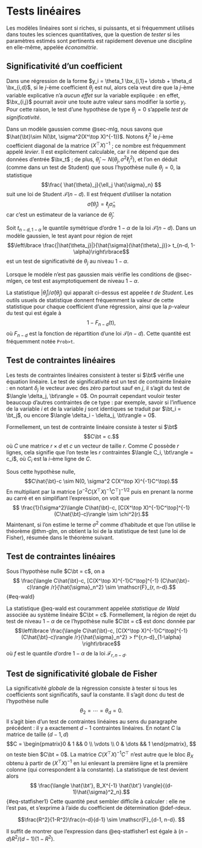 # Tests linéaires

Les modèles linéaires sont si riches, si puissants, et si fréquemment utilisés dans toutes les sciences quantitatives, que la question de *tester* si les paramètres estimés sont pertinents est rapidement devenue une discipline en elle-même, appelée *économétrie*.  

## Significativité d'un coefficient

Dans une régression de la forme $y_i = \theta_1 \bx_{i,1}+ \dotsb + \theta_d \bx_{i,d}$, si le $j$-ème coefficient $\theta_j$ est nul, alors cela veut dire que la $j$-ème variable explicative n'a *aucun effet* sur la variable expliquée : en effet, $\bx_{i,j}$ pourrait avoir une toute autre valeur sans modifier la sortie $y_i$. Pour cette raison, le test d'une hypothèse de type $\theta_j = 0$ s'appelle *test de significativité*. 

Dans un modèle gaussien comme @sec-mlg, nous savons que $\hat{\bt}\sim N(\bt, \sigma^2(X^\top X)^{-1})$. Notons $\ell_j^2$ le $j$-ème coefficient diagonal de la matrice $(X^\top X)^{-1}$ ; ce nombre est fréquemment appelé *levier*. Il est explicitement calculable, car il ne dépend que des données d'entrée $\bx_t$ ; de plus, $\hat{\theta}_j \sim N(\theta_j, \sigma^2 \ell_{j}^2)$, et l'on en déduit (comme dans un test de Student) que sous l'hypothèse nulle $\theta_j=0$, la statistique 
$$\frac{ \hat{\theta}_j}{\ell_j \hat{\sigma}_n} $$
suit une loi de Student $\mathscr{T}(n-d)$. Il est fréquent d'utiliser la notation 
$$ \hat{\sigma}(\hat{\theta}_j) = \ell_j \hat{\sigma}_n$$
car c'est un estimateur de la variance de $\hat{\theta}_j$. 

:::{#thm-teststudent}

Soit $t_{n-d, 1-\alpha}$ le quantile symétrique d'ordre $1-\alpha$ de la loi $\mathscr{T}(n-d)$. Dans un modèle gaussien, le test ayant pour région de rejet
$$\left\lbrace  \frac{|\hat{\theta_j}|}{\hat{\sigma}(\hat{\theta}_j)}> t_{n-d, 1-\alpha}\right\rbrace$$
est un test de significativité de $\theta_j$ au niveau $1-\alpha$. 

Lorsque le modèle n'est pas gaussien mais vérifie les conditions de @sec-mlgen, ce test est asymptotiquement de niveau $1-\alpha$. 
:::

La statistique $|\hat{\theta}_j|/\hat{\sigma}(\hat{\theta}_j)$ qui apparaît ci-dessus est appelée *$\mathsf{t}$ de Student*. Les outils usuels de statistique donnent fréquemment la valeur de cette statistique pour chaque coefficient d'une régression, ainsi que la $p$-valeur du test qui est égale à 
$$1-F_{n-d}(\mathsf{t}), $$
où $F_{n-d}$ est la fonction de répartition d'une loi $\mathscr{T}(n-d)$. Cette quantité est fréquemment notée `Prob>t`. 



## Test de contraintes linéaires

Les tests de contraintes linéaires consistent à tester si $\bt$ vérifie une équation linéaire. Le test de significativité est un test de contrainte linéaire : en notant $\delta_j$ le vecteur avec des zéro partout sauf en $j$, il s'agit du test de $\langle \delta_j, \bt\rangle = 0$. On pourrait cependant vouloir tester beaucoup d'autres contraintes de ce type : par exemple, savoir si l'influence de la variable $i$ et de la variable $j$ sont identiques se traduit par $\bt_i = \bt_j$, ou encore $\langle \delta_i - \delta_j, \bt\rangle = 0$. 

Formellement, un test de contrainte linéaire consiste à tester si $\bt$
$$C\bt = c.$$
où $C$ une matrice $r \times d$ et $c$ un vecteur de taille $r$. Comme $C$ possède $r$ lignes, cela signifie que l'on teste les $r$ contraintes $\langle C_i, \bt\rangle = c_i$, où $C_i$ est la $i$-ème ligne de $C$. 

Sous cette hypothèse nulle, 
$$C\hat{\bt}-c \sim N(0, \sigma^2 C(X^\top X)^{-1}C^\top).$$
En multipliant par la matrice $[\sigma^{-2}C(X^\top X)^{-1}C^\top]^{-1/2}$ puis en prenant la norme au carré et en simplifiant l'expression, on voit que
$$ \frac{1}{\sigma^2}\langle C\hat{\bt}-c, [C(X^\top X)^{-1}C^\top]^{-1} (C\hat{\bt}-c)\rangle \sim \chi^2(r).$$
Maintenant, si l'on estime le terme $\sigma^2$ comme d'habitude et que l'on utilise le théorème @thm-glm, on obtient la loi de la statistique de test (une loi de Fisher), résumée dans le théorème suivant. 

:::{#thm-Wald}

## Test de contraintes linéaires

Sous l'hypothèse nulle $C\bt = c$, on a 
$$ \frac{\langle C\hat{\bt}-c, [C(X^\top X)^{-1}C^\top]^{-1} (C\hat{\bt}-c)\rangle /r}{\hat{\sigma}_n^2} \sim \mathscr{F}_{r, n-d}.$${#eq-wald}

:::

La statistique @eq-wald est couramment appelée *statistique de Wald* associée au système linéaire $C\bt = c$. Formellement, la région de rejet du test de niveau $1-\alpha$ de ce l'hypothèse nulle $C\bt = c$ est donc donnée par 
$$\left\lbrace \frac{\langle C\hat{\bt}-c, [C(X^\top X)^{-1}C^\top]^{-1} (C\hat{\bt}-c)\rangle /r}{\hat{\sigma}_n^2}  > f^{r,n-d}_{1-\alpha} \right\rbrace$$
où $f$ est le quantile d'ordre $1-\alpha$ de la loi $\mathscr{F}_{r,n-d}$. 

## Test de significativité globale de Fisher

La significativité *globale* de la régression consiste à tester si tous les coefficients sont significatifs, sauf la constante. Il s'agit donc du test de l'hypothèse nulle
$$ \theta_2 = \dotsb = \theta_d = 0.$$
Il s'agit bien d'un test de contraintes linéaires au sens du paragraphe précédent : il y a exactement $d-1$ contraintes linéaires. En notant $C$ la matrice de taille $(d-1, d)$
$$C = \begin{pmatrix}0 & 1 && 0 \\ \vdots \\ 0 & \dots && 1 \end{pmatrix}, $$
on teste bien $C\bt = 0$. La matrice $C(X^\top X)^{-1}C^\top$ n'est autre que le bloc $B_X$ obtenu à partir de $(X^\top X)^{-1}$ en lui enlevant la première ligne et la première colonne (qui correspondent à la constante). La statistique de test devient alors 
$$ \frac{\langle \hat{\bt'}, B_X^{-1} \hat{\bt'} \rangle}{(d-1)\hat{\sigma}^2_n}.$${#eq-statfisher1}
Cette quantité peut sembler difficile à calculer : elle ne l'est pas, et s'exprime à l'aide du coefficient de détermination @def-rdeux. 

:::{#thm-fisher-sig}

$$\frac{R^2}{1-R^2}\frac{n-d}{d-1} \sim \mathscr{F}_{d-1, n-d}. $$

:::

:::{.proof}
Il suffit de montrer que l'expression dans @eq-statfisher1 est égale à $(n-d)R^2/(d-1)(1-R^2)$. 

:::